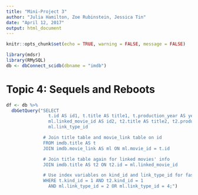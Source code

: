 ```yaml
---
title: "Mini-Project 3"
author: "Julia Hamilton, Zoe Rubinstein, Jessica Tin"
date: "April 12, 2017"
output: html_document
---
```


```r
knitr::opts_chunk$set(echo = TRUE, warning = FALSE, message = FALSE)
```

```r
library(mdsr)
library(RMySQL)
db <- dbConnect_scidb(dbname = "imdb")
```

# Topic 4: Sequels and Reboots
```r
df <- db %>%
  dbGetQuery("SELECT
                t.id AS id1, t.title AS title1, t.production_year AS year1,
                ml.linked_movie_id AS id2, t2.title AS title2, t2.production_year AS year2,
                ml.link_type_id

              # Join title table and movie_link table on id
              FROM imdb.title AS t
              JOIN imdb.movie_link AS ml ON ml.movie_id = t.id

              # Join title table again for linked movies' info
              JOIN imdb.title AS t2 ON t2.id = ml.linked_movie_id

              # Use index variables on kind_id and link_type_id for faster data retrieval
              WHERE t.kind_id = 1 AND t2.kind_id = 1
                AND ml.link_type_id = 2 OR ml.link_type_id = 4;")
```
